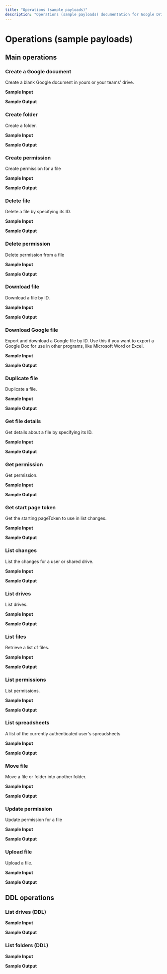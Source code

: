 ```yaml
---
title: "Operations (sample payloads)"
description: "Operations (sample payloads) documentation for Google Drive connector"
---
```


# Operations (sample payloads)

## Main operations

### Create a Google document

Create a blank Google document in yours or your teams' drive.

**Sample Input**

**Sample Output**

### Create folder

Create a folder.

**Sample Input**

**Sample Output**

### Create permission

Create permission for a file

**Sample Input**

**Sample Output**

### Delete file

Delete a file by specifying its ID.

**Sample Input**

**Sample Output**

### Delete permission

Delete permission from a file

**Sample Input**

**Sample Output**

### Download file

Download a file by ID.

**Sample Input**

**Sample Output**

### Download Google file

Export and download a Google file by ID. Use this if you want to export a Google Doc for use in other programs, like Microsoft Word or Excel.

**Sample Input**

**Sample Output**

### Duplicate file

Duplicate a file.

**Sample Input**

**Sample Output**

### Get file details

Get details about a file by specifying its ID.

**Sample Input**

**Sample Output**

### Get permission

Get permission.

**Sample Input**

**Sample Output**

### Get start page token

Get the starting pageToken to use in list changes.

**Sample Input**

**Sample Output**

### List changes

List the changes for a user or shared drive.

**Sample Input**

**Sample Output**

### List drives

List drives.

**Sample Input**

**Sample Output**

### List files

Retrieve a list of files.

**Sample Input**

**Sample Output**

### List permissions

List permissions.

**Sample Input**

**Sample Output**

### List spreadsheets

A list of the currently authenticated user's spreadsheets

**Sample Input**

**Sample Output**

### Move file

Move a file or folder into another folder.

**Sample Input**

**Sample Output**

### Update permission

Update permission for a file

**Sample Input**

**Sample Output**

### Upload file

Upload a file.

**Sample Input**

**Sample Output**

## DDL operations

### List drives (DDL)

**Sample Input**

**Sample Output**

### List folders (DDL)

**Sample Input**

**Sample Output**
